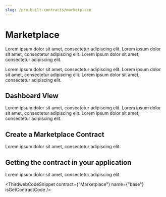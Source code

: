 ```yaml
---
slug: /pre-built-contracts/marketplace
---
```



# Marketplace

Lorem ipsum dolor sit amet, consectetur adipiscing elit.
Lorem ipsum dolor sit amet, consectetur adipiscing elit.
Lorem ipsum dolor sit amet, consectetur adipiscing elit.

Lorem ipsum dolor sit amet, consectetur adipiscing elit.
Lorem ipsum dolor sit amet, consectetur adipiscing elit.
Lorem ipsum dolor sit amet, consectetur adipiscing elit.

## Dashboard View

Lorem ipsum dolor sit amet, consectetur adipiscing elit.
Lorem ipsum dolor sit amet, consectetur adipiscing elit.
Lorem ipsum dolor sit amet, consectetur adipiscing elit.

## Create a Marketplace Contract

Lorem ipsum dolor sit amet, consectetur adipiscing elit.

## Getting the contract in your application

Lorem ipsum dolor sit amet, consectetur adipiscing elit.

<ThirdwebCodeSnippet contract={"Marketplace"} name={"base"} isGetContractCode />
